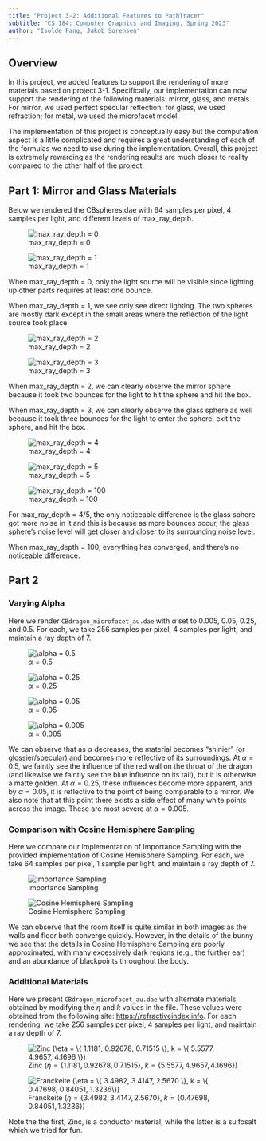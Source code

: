```yaml
---
title: "Project 3-2: Additional Features to PathTracer"
subtitle: "CS 184: Computer Graphics and Imaging, Spring 2023"
author: "Isolde Fang, Jakob Sorensen"
---
```


## Overview



In this project, we added features to support the rendering of more materials
based on project 3-1. Specifically, our implementation can now support the
rendering of the following materials: mirror, glass, and metals. For mirror, we
used perfect specular reflection; for glass, we used refraction; for metal, we
used the microfacet model.

The implementation of this project is conceptually easy but the computation
aspect is a little complicated and requires a great understanding of each of the
formulas we need to use during the implementation. Overall, this project is
extremely rewarding as the rendering results are much closer to reality compared
to the other half of the project.

## Part 1: Mirror and Glass Materials

Below we rendered the CBspheres.dae with 64 samples per pixel, 4 samples per light, and different levels of max_ray_depth.

::: {layout-ncol=2}

![max_ray_depth = 0](./CBspheres_0.png)

![max_ray_depth = 1](./CBspheres_1.png)

:::

When max_ray_depth = 0, only the light source will be visible since lighting up other parts requires at least one bounce.

When max_ray_depth = 1, we see only see direct lighting. The two spheres are mostly dark except in the small areas where the reflection of the light source took place.


::: {layout-ncol=2}

![max_ray_depth = 2](./CBspheres_2.png)

![max_ray_depth = 3](./CBspheres_3.png)

:::

When max_ray_depth = 2, we can clearly observe the mirror sphere because it took two bounces for the light to hit the sphere and hit the box.

When max_ray_depth = 3, we can clearly observe the glass sphere as well because it took three bounces for the light to enter the sphere, exit the sphere, and hit the box.




::: {layout-ncol=3}

![max_ray_depth = 4](./CBspheres_4.png)

![max_ray_depth = 5](./CBspheres_5.png)

![max_ray_depth = 100](./CBspheres_100.png)

:::



For max_ray_depth = 4/5, the only noticeable difference is the glass sphere got more noise in it and this is because as more bounces occur, the glass sphere’s noise level will get closer and closer to its surrounding noise level. 

When max_ray_depth = 100, everything has converged, and there's no noticeable difference.

## Part 2

### Varying Alpha

Here we render ``CBdragon_microfacet_au.dae`` with $\alpha$ set to 0.005, 0.05,
0.25, and 0.5. For each, we take 256 samples per pixel, 4 samples per light, and 
maintain a ray depth of 7. 

::: {layout-ncol=2}
![$\alpha = 0.5$](./img/dragon_alpha_0-5.png)

![$\alpha = 0.25$](./img/dragon_alpha_0-25.png)

![$\alpha = 0.05$](./img/dragon_alpha_0-05.png)

![$\alpha = 0.005$](./img/dragon_alpha_0-005.png)

:::

We can observe that as $\alpha$ decreases, the material becomes "shinier" (or
glossier/specular) and becomes more reflective of its surroundings. At $\alpha =
0.5$, we faintly see the influence of the red wall on the throat of the dragon
(and likewise we faintly see the blue influence on its tail), but it is
otherwise a matte golden.  At $\alpha = 0.25$, these influences become more
apparent, and by $\alpha = 0.05$, it is reflective to the point of being
comparable to a mirror. We also note that at this point there exists a side
effect of many white points across the image. These are most severe at $\alpha =
0.005$.

### Comparison with Cosine Hemisphere Sampling

Here we compare our implementation of Importance Sampling with the provided
implementation of Cosine Hemisphere Sampling. For each, we take 64 samples 
per pixel, 1 sample per light, and maintain a ray depth of 7.

::: {layout-ncol=2}

![Importance Sampling](./img/bunny_importance_sampling.png)

![Cosine Hemisphere Sampling](./img/bunny_cos_sampling.png)

:::

We can observe that the room itself is quite similar in both images as the walls
and floor both converge quickly. However, in the details of the bunny we see
that the details in Cosine Hemisphere Sampling are poorly approximated, with
many excessively dark regions (e.g., the further ear) and an abundance of
blackpoints throughout the body.

### Additional Materials

Here we present ``CBdragon_microfacet_au.dae`` with alternate materials, obtained 
by modifying the $\eta$ and $k$ values in the file. These values were obtained 
from the following site: <https://refractiveindex.info>. For each rendering, 
we take 256 samples per pixel, 4 samples per light, and maintain a ray depth of 7.

![Zinc ($\eta = \{ 1.1181, 0.92678, 0.71515 \}$, $k = \{ 5.5577, 4.9657, 4.1696 \}$)](./img/dragon_material_zinc.png)

![Franckeite ($\eta = \{ 3.4982, 3.4147, 2.5670 \}$, $k = \{ 0.47698, 0.84051, 1.3236\}$)](./img/dragon_material_franckeite.png)

Note the the first, Zinc, is a conductor material, while the latter is a
sulfosalt which we tried for fun.
